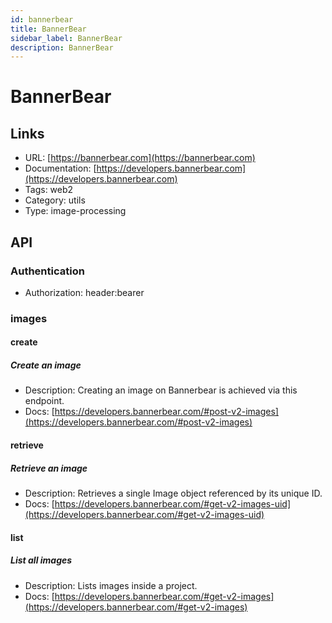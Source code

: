 ```yaml
---
id: bannerbear
title: BannerBear
sidebar_label: BannerBear
description: BannerBear
---
```


# BannerBear

## Links

* URL: [https://bannerbear.com](https://bannerbear.com)
* Documentation: [https://developers.bannerbear.com](https://developers.bannerbear.com)
* Tags: web2
* Category: utils
* Type: image-processing

## API

### Authentication

* Authorization: header:bearer

### images

#### create

##### Create an image

* Description: Creating an image on Bannerbear is achieved via this endpoint.
* Docs: [https://developers.bannerbear.com/#post-v2-images](https://developers.bannerbear.com/#post-v2-images)

#### retrieve

##### Retrieve an image

* Description: Retrieves a single Image object referenced by its unique ID.
* Docs: [https://developers.bannerbear.com/#get-v2-images-uid](https://developers.bannerbear.com/#get-v2-images-uid)

#### list

##### List all images

* Description: Lists images inside a project.
* Docs: [https://developers.bannerbear.com/#get-v2-images](https://developers.bannerbear.com/#get-v2-images)

